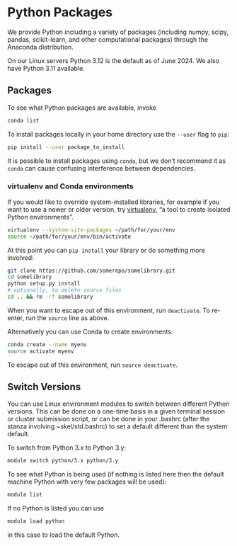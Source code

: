# Python Packages

We provide Python including a variety of packages (including numpy,
scipy, pandas, scikit-learn, and other computational packages) through
the Anaconda distribution.

On our Linux servers Python 3.12 is the default as of June 2024. We
also have Python 3.11 available.

## Packages

To see what Python packages are available, invoke

```bash
conda list
```

To install packages locally in your home directory use the `--user`
flag to `pip`:

```bash
pip install --user package_to_install
```

It is possible to install packages using `conda`, but we don't
recommend it as `conda` can cause confusing interference between
dependencies.

### virtualenv and Conda environments

If you would like to override system-installed libraries, for example if
you want to use a newer or older version, try
[virtualenv](https://virtualenv.pypa.io/en/stable/), "a tool to create
isolated Python environments".

```bash
virtualenv --system-site-packages ~/path/for/your/env
source ~/path/for/your/env/bin/activate
```

At this point you can `pip install` your library or do something more
involved:

```bash
git clone https://github.com/somerepo/somelibrary.git
cd somelibrary
python setup.py install
# optionally, to delete source files
cd .. && rm -rf somelibrary
```

When you want to escape out of this environment, run `deactivate`. To
re-enter, run the `source` line as above.

Alternatively you can use Conda to create environments:

```bash
conda create --name myenv
source activate myenv
```

To escape out of this environment, run `source deactivate`.

## Switch Versions

You can use Linux environment modules to switch between
different Python versions. This can be done on a one-time basis in a
given terminal session or cluster submission script, or can be done in
your .bashrc (after the stanza involving ~skel/std.bashrc) to set a
default different than the system default.

To switch from Python 3.x to Python 3.y:

```bash
module switch python/3.x python/3.y
```

To see what Python is being used (if nothing is listed here then the
default machine Python with very few packages will be used):

```bash
module list
```

If no Python is listed you can use

```bash
module load python
```

in this case to load the default Python.
